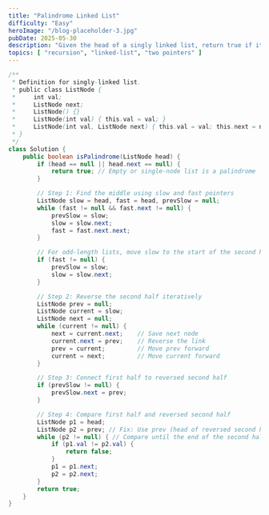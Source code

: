 ```yaml
---
title: "Palindrome Linked List"
difficulty: "Easy"
heroImage: "/blog-placeholder-3.jpg"
pubDate: 2025-05-30
description: "Given the head of a singly linked list, return true if it is a palindrome or false otherwise"
topics: [ "recursion", "linked-list", "two pointers" ]
---
```


```java
/**
 * Definition for singly-linked list.
 * public class ListNode {
 *     int val;
 *     ListNode next;
 *     ListNode() {}
 *     ListNode(int val) { this.val = val; }
 *     ListNode(int val, ListNode next) { this.val = val; this.next = next; }
 * }
 */
class Solution {
    public boolean isPalindrome(ListNode head) {
        if (head == null || head.next == null) {
            return true; // Empty or single-node list is a palindrome
        }

        // Step 1: Find the middle using slow and fast pointers
        ListNode slow = head, fast = head, prevSlow = null;
        while (fast != null && fast.next != null) {
            prevSlow = slow;
            slow = slow.next;
            fast = fast.next.next;
        }

        // For odd-length lists, move slow to the start of the second half
        if (fast != null) {
            prevSlow = slow;
            slow = slow.next;
        }

        // Step 2: Reverse the second half iteratively
        ListNode prev = null;
        ListNode current = slow;
        ListNode next = null;
        while (current != null) {
            next = current.next;    // Save next node
            current.next = prev;    // Reverse the link
            prev = current;         // Move prev forward
            current = next;         // Move current forward
        }

        // Step 3: Connect first half to reversed second half
        if (prevSlow != null) {
            prevSlow.next = prev;
        }

        // Step 4: Compare first half and reversed second half
        ListNode p1 = head;
        ListNode p2 = prev; // Fix: Use prev (head of reversed second half), not prevSlow
        while (p2 != null) { // Compare until the end of the second half
            if (p1.val != p2.val) {
                return false;
            }
            p1 = p1.next;
            p2 = p2.next;
        }
        return true;
    }
}
```
